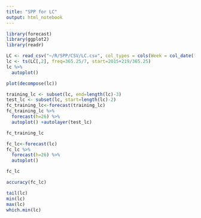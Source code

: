 ```yaml
---
title: "SPP for LC"
output: html_notebook
---
```


```r
library(forecast)
library(ggplot2)
library(readr)
```

```r
LC <- read_csv("~/R/SPP/CSV/LC.csv", col_types = cols(Week = col_date(format = "%Y-%m-%d")))
lc <- ts(LC[,2], freq=365.25/7, start=2015+219/365.25)
lc %>%
  autoplot()
```

```r
plot(decompose(lc))
```

```r
training_lc <- subset(lc, end=length(lc)-3)
test_lc <- subset(lc, start=length(lc)-2)
fc_training_lc<-forecast(training_lc)
fc_training_lc %>%
  forecast(h=26) %>%
  autoplot() +autolayer(test_lc)
```

```r
fc_training_lc
```

```r
fc_lc<-forecast(lc)
fc_lc %>%
  forecast(h=26) %>%
  autoplot()
```

```r
fc_lc
```

```r
accuracy(fc_lc)
```

```r
tail(lc)
min(lc)
max(lc)
which.min(lc)
```